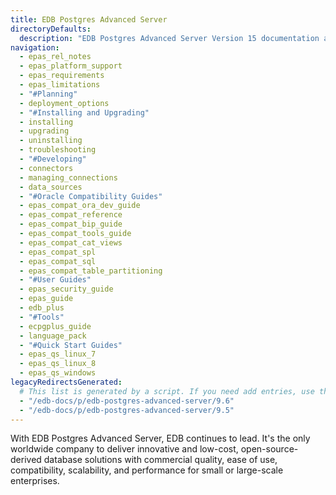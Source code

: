 ```yaml
---
title: EDB Postgres Advanced Server
directoryDefaults:
  description: "EDB Postgres Advanced Server Version 15 documentation and release notes. Oracle database compatibility with higher security and data redaction for enterprises."
navigation:
  - epas_rel_notes
  - epas_platform_support
  - epas_requirements
  - epas_limitations
  - "#Planning"
  - deployment_options
  - "#Installing and Upgrading"
  - installing
  - upgrading
  - uninstalling
  - troubleshooting
  - "#Developing"
  - connectors
  - managing_connections
  - data_sources 
  - "#Oracle Compatibility Guides"
  - epas_compat_ora_dev_guide
  - epas_compat_reference
  - epas_compat_bip_guide
  - epas_compat_tools_guide
  - epas_compat_cat_views
  - epas_compat_spl
  - epas_compat_sql
  - epas_compat_table_partitioning
  - "#User Guides"
  - epas_security_guide
  - epas_guide
  - edb_plus
  - "#Tools"
  - ecpgplus_guide
  - language_pack
  - "#Quick Start Guides"
  - epas_qs_linux_7
  - epas_qs_linux_8
  - epas_qs_windows
legacyRedirectsGenerated:
  # This list is generated by a script. If you need add entries, use the `legacyRedirects` key.
  - "/edb-docs/p/edb-postgres-advanced-server/9.6"
  - "/edb-docs/p/edb-postgres-advanced-server/9.5"
---
```


With EDB Postgres Advanced Server, EDB continues to lead. It's the only worldwide company to deliver innovative and low-cost, open-source-derived database solutions with commercial quality, ease of use, compatibility, scalability, and performance for small or large-scale enterprises.
